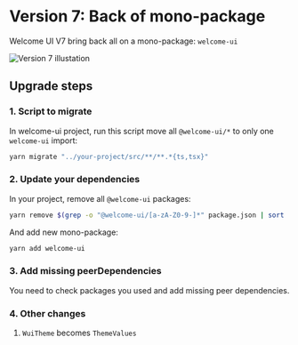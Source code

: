 # Version 7: Back of mono-package

Welcome UI V7 bring back all on a mono-package: `welcome-ui`

![Version 7 illustation](https://github.com/user-attachments/assets/34259431-1bc3-4d97-84b7-e2048c7208da)

## Upgrade steps

### 1. Script to migrate

In welcome-ui project, run this script move all `@welcome-ui/*` to only one `welcome-ui` import:

```bash
yarn migrate "../your-project/src/**/**.*{ts,tsx}"
```

### 2. Update your dependencies

In your project, remove all `@welcome-ui` packages:

```bash
yarn remove $(grep -o "@welcome-ui/[a-zA-Z0-9-]*" package.json | sort | uniq)
```

And add new mono-package:

```bash
yarn add welcome-ui
```

### 3. Add missing peerDependencies

You need to check packages you used and add missing peer dependencies.

### 4. Other changes

1. `WuiTheme` becomes `ThemeValues`
